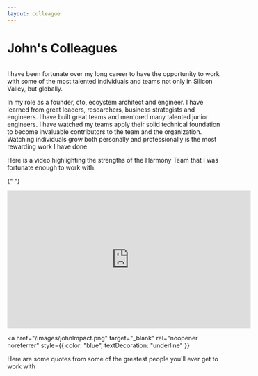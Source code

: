 ```yaml
---
layout: colleague
---
```


# John's Colleagues

<span class="image main">
  <img src="/images/pic03.jpg" alt="" />
</span>

I have been fortunate over my long career to have the opportunity to work with some of the most talented individuals and teams not only in Silicon Valley, but globally.

In my role as a founder, cto, ecoystem architect and engineer. I have learned from great leaders,
researchers, business strategists and engineers. I have built great teams and mentored many talented junior engineers. I have watched my teams apply their solid technical foundation to become invaluable contributors to the team and the organization. Watching individuals grow both personally and professionally is the most rewarding work I have done.

Here is a video highlighting the strengths of the Harmony Team that I was fortunate enough to work with.

{" "}

<div className="video-responsive">
  <iframe
    width="560"
    height="315"
    src="https://www.youtube.com/embed/easABjC4gIY"
    frameBorder="0"
    allow="accelerometer; autoplay; encrypted-media; gyroscope; picture-in-picture"
    allowFullScreen
  ></iframe>
</div>

<a
  href="/images/johnImpact.png"
  target="_blank"
  rel="noopener noreferrer"
  style={{ color: "blue", textDecoration: "underline" }}
>
  Here are some quotes from some of the greatest people you'll ever get to work
  with
</a>
